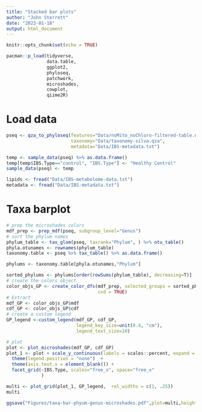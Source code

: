 ```yaml
---
title: "Stacked bar plots"
author: "John Sterrett"
date: "2023-01-18"
output: html_document
---
```


```r
knitr::opts_chunk$set(echo = TRUE)

pacman::p_load(tidyverse,
               data.table,
               ggplot2,
               phyloseq,
               patchwork,
               microshades,
               cowplot,
               qiime2R)
```

# Load data
```r
pseq <- qza_to_phyloseq(features="Data/noMito_noChloro-filtered-table.qza",
                        taxonomy="Data/taxonomy-silva.qza",
                        metadata="Data/IBS-metadata.txt")

temp <- sample_data(pseq) %>% as.data.frame()
temp[temp$IBS.Type=="control", "IBS.Type"] <- "Healthy Control"
sample_data(pseq) <- temp

lipids <- fread("Data/IBS-metabolome-data.txt")
metadata <- fread("Data/IBS-metadata.txt") 

```

# Taxa barplot
```r
# prep the microshades colors
mdf_prep <- prep_mdf(pseq, subgroup_level="Genus")
# sort the phylum names
phylum_table <- tax_glom(pseq, taxrank="Phylum", ) %>% otu_table()
phyla.otunames <- rownames(phylum_table)
taxonomy.table <- pseq %>% tax_table() %>% as.data.frame()

phylums <- taxonomy.table[phyla.otunames,"Phylum"]

sorted_phylums <- phylums[order(rowSums(phylum_table), decreasing=T)]
# create the colors object
color_objs_GP <- create_color_dfs(mdf_prep, selected_groups = sorted_phylums[5:1], 
                                  cvd = TRUE)
# Extract
mdf_GP <- color_objs_GP$mdf
cdf_GP <- color_objs_GP$cdf
# create a custom legend
GP_legend <-custom_legend(mdf_GP, cdf_GP, 
                          legend_key_size=unit(0.4, "cm"),
                          legend_text_size=10)

# plot
plot <- plot_microshades(mdf_GP, cdf_GP)
plot_1 <- plot + scale_y_continuous(labels = scales::percent, expand = expansion(0)) +
  theme(legend.position = "none")  +
  theme(axis.text.x = element_blank()) +
  facet_grid(~IBS.Type, scales="free_x", space="free_x"
             )

multi <- plot_grid(plot_1, GP_legend,  rel_widths = c(1, .25))
multi

ggsave("Figures/taxa-bar-phyum-genus-microshades.pdf",plot=multi,height=8,width=10)


```